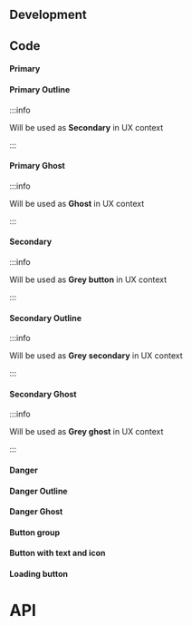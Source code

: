 


## Development

## Code

#### Primary

<ButtonsPlayground />

#### Primary Outline

:::info

Will be used as **Secondary** in UX context

:::

<ButtonSecondaryPlayground />

#### Primary Ghost

:::info

Will be used as **Ghost** in UX context

:::

<ButtonGhostPlayground />

#### Secondary

:::info

Will be used as **Grey button** in UX context

:::

<ButtonGreyPlayground />

#### Secondary Outline

:::info

Will be used as **Grey secondary** in UX context

:::

<ButtonGreySecondaryPlayground />

#### Secondary Ghost

:::info

Will be used as **Grey ghost** in UX context

:::

<ButtonGreyGhostPlayground />

#### Danger

<ApiTableSinceTag message="2.3.0" />

<ButtonDangerPlayground />

#### Danger Outline

<ApiTableSinceTag message="2.3.0" />

<ButtonDangerOutlinePlayground />

#### Danger Ghost

<ApiTableSinceTag message="2.3.0" />

<ButtonDangerGhostPlayground />

#### Button group

<ButtonGroupPlayground />

#### Button with text and icon

<ButtonTextIconPlayground />

#### Loading button

<ButtonLoadingPlayground />

# API

<PropsApi />

